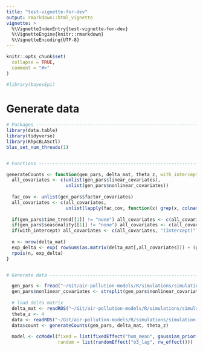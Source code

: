```yaml
---
title: "test-vignette-for-dev"
output: rmarkdown::html_vignette
vignette: >
  %\VignetteIndexEntry{test-vignette-for-dev}
  %\VignetteEngine{knitr::rmarkdown}
  %\VignetteEncoding{UTF-8}
---
```


```r
knitr::opts_chunk$set(
  collapse = TRUE,
  comment = "#>"
)
```

```r
#library(bayesEpi)
```

# Generate data

```r
# Packages ----------------------------------------------------------------
library(data.table)
library(tidyverse)
library(RhpcBLASctl)
blas_set_num_threads(1)


# Functions ---------------------------------------------------------------

generateCounts <- function(gen_pars, delta_mat, theta_z, with_intercept = T){
  all_covariates <- c(unlist(gen_pars$linear_covariates),
                      unlist(gen_pars$nonlinear_covariates))
  
  fac_cov <- unlist(gen_pars$factor_covariates)
  all_covariates <- c(all_covariates,
                      unlist(lapply(fac_cov, function(x) grep(x, colnames(delta_mat), value=T))))
  
  if(gen_pars$time_trend[[1]] != "none") all_covariates <- c(all_covariates, gen_pars$time_trend[[1]])
  if(gen_pars$seasonality[[1]] != "none") all_covariates <- c(all_covariates, grep(gen_pars$seasonality[[1]], colnames(delta_mat), value=T))
  if(with_intercept) all_covariates <- c(all_covariates, "(Intercept)")
    
  n <- nrow(delta_mat)
  exp_delta <- exp( rowSums(as.matrix(delta_mat[,all_covariates])) + (gen_pars$overdispersion[[1]] != "none")*rnorm(n,0,1/sqrt(theta_z)) )
  rpois(n, exp_delta)
}


# Generate data -----------------------------------------------------------

  gen_pars <- fread("~/Git/air-pollution-models/R/simulations/simulation-1/generation_grid.csv")[6,]
  gen_pars$nonlinear_covariates <- strsplit(gen_pars$nonlinear_covariates,"|",fixed=T)
  
  # load delta matrix
  delta_mat <- readRDS("~/Git/air-pollution-models/R/simulations/simulation-1/PTS-INLA-1/delta_mat.rds")
  theta_z <- 4
  data <- readRDS("~/Git/air-pollution-models/R/simulations/simulation-1/PTS-INLA-1/data.rds")
  data$count <- generateCounts(gen_pars, delta_mat, theta_z)
  
  model <- ccModel(fixed = list(fixedEffect("hum_mean", gaussian_prior())),
                   random = list(randomEffect("o3_lag", rw_effect()))
```








